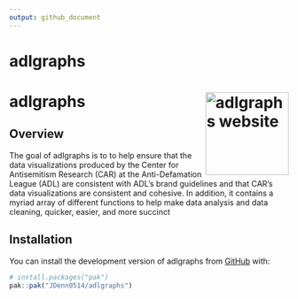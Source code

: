 ```yaml
---
output: github_document
---
```


# adlgraphs

# adlgraphs <a href="https://jdenn0514.github.io/adlgraphs/"><img src="man/figures/logo.png" align="right" height="150" alt="adlgraphs website" /></a>

## Overview

The goal of adlgraphs is to to help ensure that the data visualizations
produced by the Center for Antisemitism Research (CAR) at the Anti-Defamation 
League (ADL) are consistent with ADL's brand guidelines and that CAR's 
data visualizations are consistent and cohesive. In addition, it contains a myriad
array of different functions to help make data analysis and data cleaning, 
quicker, easier, and more succinct

## Installation

You can install the development version of adlgraphs from [GitHub](https://github.com/) with:

``` r
# install.packages("pak")
pak::pak("JDenn0514/adlgraphs")
```

